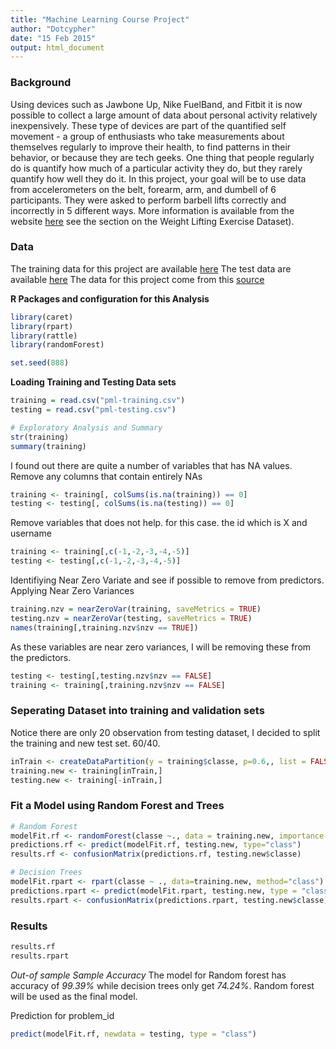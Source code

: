 ```yaml
---
title: "Machine Learning Course Project"
author: "Dotcypher"
date: "15 Feb 2015"
output: html_document
---
```


### Background

Using devices such as Jawbone Up, Nike FuelBand, and Fitbit it is now possible to collect a large amount of data about personal activity relatively inexpensively. These type of devices are part of the quantified self movement - a group of enthusiasts who take measurements about themselves regularly to improve their health, to find patterns in their behavior, or because they are tech geeks. One thing that people regularly do is quantify how much of a particular activity they do, but they rarely quantify how well they do it. In this project, your goal will be to use data from accelerometers on the belt, forearm, arm, and dumbell of 6 participants. They were asked to perform barbell lifts correctly and incorrectly in 5 different ways. More information is available from the website [here](http://groupware.les.inf.puc-rio.br/har) see the section on the Weight Lifting Exercise Dataset).

### Data

The training data for this project are available [here](https://d396qusza40orc.cloudfront.net/predmachlearn/pml-training.csv)
The test data are available [here](https://d396qusza40orc.cloudfront.net/predmachlearn/pml-testing.csv)
The data for this project come from this [source](http://groupware.les.inf.puc-rio.br/har)

**R Packages and configuration for this Analysis**

```r
library(caret)
library(rpart)
library(rattle)
library(randomForest)

set.seed(888)
```

**Loading Training and Testing Data sets**

```r
training = read.csv("pml-training.csv")
testing = read.csv("pml-testing.csv")

# Exploratory Analysis and Summary
str(training)
summary(training)
```
I found out there are quite a number of variables that has NA values.
Remove any columns that contain entirely NAs
```r
training <- training[, colSums(is.na(training)) == 0]
testing <- testing[, colSums(is.na(testing)) == 0]
```
Remove variables that does not help. for this case. the id which is X and username
```r
training <- training[,c(-1,-2,-3,-4,-5)]
testing <- testing[,c(-1,-2,-3,-4,-5)]
```

Identifiying Near Zero Variate and see if possible to remove from predictors.
Applying Near Zero Variances
```r
training.nzv = nearZeroVar(training, saveMetrics = TRUE)
testing.nzv = nearZeroVar(testing, saveMetrics = TRUE)
names(training[,training.nzv$nzv == TRUE])
```

As these variables are near zero variances, I will be removing these from the predictors.
```r
testing <- testing[,testing.nzv$nzv == FALSE]
training <- training[,training.nzv$nzv == FALSE]
```

### Seperating Dataset into training and validation sets
Notice there are only 20 observation from testing dataset, I decided to split the training and new test set. 60/40.
```r
inTrain <- createDataPartition(y = training$classe, p=0.6,, list = FALSE)
training.new <- training[inTrain,]
testing.new <- training[-inTrain,]
```

### Fit a Model using Random Forest and Trees
```r
# Random Forest
modelFit.rf <- randomForest(classe ~., data = training.new, importance = TRUE)
predictions.rf <- predict(modelFit.rf, testing.new, type="class")
results.rf <- confusionMatrix(predictions.rf, testing.new$classe)

# Decision Trees
modelFit.rpart <- rpart(classe ~ ., data=training.new, method="class")
predictions.rpart <- predict(modelFit.rpart, testing.new, type = "class")
results.rpart <- confusionMatrix(predictions.rpart, testing.new$classe)

```
### Results
```r
results.rf
results.rpart
```
*Out-of sample Sample Accuracy*
The model for Random forest has accuracy of *99.39%* while decision trees only get *74.24%*. Random forest will be used as the final model.

Prediction for problem_id
```r
predict(modelFit.rf, newdata = testing, type = "class")
```

